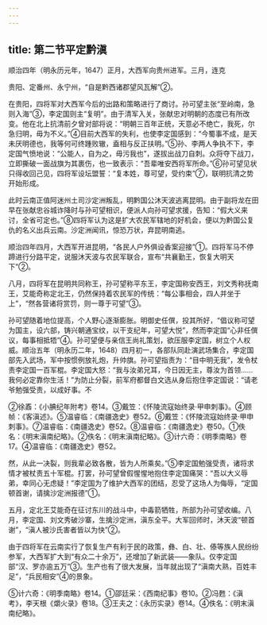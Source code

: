 ```yaml
---
---
---
```

title: 第二节平定黔滇
---



顺治四年（明永历元年，1647）正月，大西军向贵州进军。三月，连克

贵阳、定番州、永宁州，“自是黔西诸郡望风瓦解”②。

在贵阳，四将军对大西军今后的出路和策略进行了商讨。孙可望主张“至岭南，急则入海”③，李定国则主“复明”。由于清军入关，张献忠对明朝的态度已有所改变。他在北上抗清前夕曾对部将说：“明朝三百年正统，天意必不绝亡，我死，尔急归明，毋为不义。”④目前大西军的失利，也使李定国感到：“今蜀事不成，是天未厌明德也，我等何可终踵败辙，盍相与反正扶明。”⑤孙、李两人争执不下，李定国气愤地说：“公能人，自为之，毋污我也”，遂拔出战刀自刺。众将夺下战刀，立即撕破一面战旗为其裹伤，也一致表示：“吾辈唯安西将军所命。”⑥孙可望见状只得收回己见，四将军设坛盟誓：“复本姓，尊可望，受约束”⑦，联明抗清之势开始形成。

此时云南正值阿迷州土司沙定洲叛乱，明黔国公沐天波逃离昆明。由于副将龙在田早在张献忠谷城诈降时与孙可望相识，便派人向孙可望求援，告知：“假大义来讨，全省可定也。”⑧四将军认为这是扩大农民军辖地的好机会，便以为黔国公复仇的名义出兵云南。沙定洲闻讯，惊恐万状，弃昆明南逃。

顺治四年四月，大西军开进昆明，“各民人户外俱设香案迎接”①。四将军马不停蹄进行分路平定，说服沐天波与农民军联合，宣布“共襄勤王，恢复大明天下”②。

八月，四将军在昆明共同称王，孙可望称平东王，李定国称安西王，刘文秀称抚南王，艾能奇称定北王，仍然保持着农民军的传统：“每公事相会，四人并坐于上”，“然各营诸将赏罚，则一尊于可望”③。

孙可望随着地位提高，个人野心逐渐膨胀。明御史任僎，投其所好，“倡议称可望为国主，设六部，铸兴朝通宝纹，以干支纪年，可望大悦”，然而李定国“心非任僎议，每事相抵牾”④。孙可望便与亲信王尚礼策划，欲压服李定国，树立个人权威。顺治五年（明永历二年，1648）四月初一，各部队同赴演武场集合，李定国部先入武场，军中按惯例放礼炮，升帅旗。孙可望指责为：“目中明无我”，发令杖责李定国一百军棍。李定国大怒：“我与汝弟兄耳，今日因无主，尊汝为首领……我何必定靠你生活！”为防止分裂，前军府都督白文选从身后抱住李定国说：“请老爷勉强受责，以成好事。不

②徐鼒：《小腆纪年附考》卷14。③戴笠：《怀陵流寇始终录·甲申刺事》。④顾帧：《客滇述》。⑤温睿临：《南疆逸史》卷52。⑥戴笠：《怀陵流寇始终录·甲申刺事》。⑦温睿临：《南疆逸史》卷52。⑧温睿临：《南疆逸史》卷50。①佚名：《明末滇南纪略》。②佚名：《明末滇南纪略》。③计六奇：《明季南略》卷17。④温睿临：《南疆逸史》卷52。

然，从此一决裂，则我辈必致各散，皆为人所乘矣。”⑤李定国勉强受责，诸将求情才被杖责五十军棍。打罢，孙可望曾假惺惺地抱住李定国痛哭：“吾以大义辱弟，幸同心无虑疑！”李定国为了维护大西军的团结，忍受了这场人为侮辱，“定国顿首谢，请擒沙定洲报德”①。

五月，定北王艾能奇在征讨东川的战斗中，中毒箭牺牲，所部为孙可望收编。八月，李定国、刘文秀破沙寨，生擒沙定洲，滇东全平。大军回师时，沐天波“顿首谢”，“滇人被沙氏害者皆以为快”②。

由于四将军在云南实行了恢复生产有利于民的政策，彝、白、壮、傣等族人民纷纷参军，大西军扩大到“有众二十余万”，还增加了新武装——象队。仅李定国部“汉、罗亦逾五万”③。生产也有了很大发展，当年就出现了“滇南大熟，百姓丰足”，“兵民相安”④的景象。

⑤计六奇：《明季南略》卷14。①邵廷采：《西南纪事》卷10。②冯甦：《滇考》，李天根《爝火录》卷18。③王夫之：《永历实录》卷14。④佚名：《明末滇南纪略》。